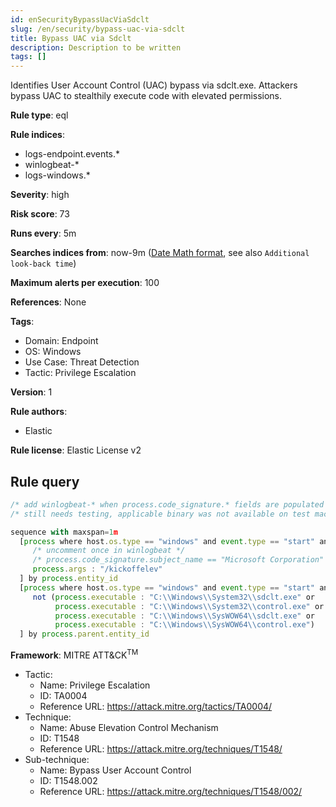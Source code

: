 ```yaml
---
id: enSecurityBypassUacViaSdclt
slug: /en/security/bypass-uac-via-sdclt
title: Bypass UAC via Sdclt
description: Description to be written
tags: []
---
```


<div id="bypass-uac-via-sdclt"></div>

Identifies User Account Control (UAC) bypass via sdclt.exe. Attackers bypass UAC to stealthily execute code with elevated permissions.

**Rule type**: eql

**Rule indices**: 

* logs-endpoint.events.*
* winlogbeat-*
* logs-windows.*

**Severity**: high

**Risk score**: 73

**Runs every**: 5m

**Searches indices from**: now-9m ([Date Math format](((ref))/common-options.html#date-math), see also <DocLink id="enSecurityRulesUiCreate" section="set-the-rules-schedule">`Additional look-back time`</DocLink>)

**Maximum alerts per execution**: 100

**References**: None

**Tags**: 

* Domain: Endpoint
* OS: Windows
* Use Case: Threat Detection
* Tactic: Privilege Escalation

**Version**: 1

**Rule authors**: 

* Elastic

**Rule license**: Elastic License v2

## Rule query

```js
/* add winlogbeat-* when process.code_signature.* fields are populated */
/* still needs testing, applicable binary was not available on test machine */

sequence with maxspan=1m
  [process where host.os.type == "windows" and event.type == "start" and process.name : "sdclt.exe" and
     /* uncomment once in winlogbeat */
     /* process.code_signature.subject_name == "Microsoft Corporation" and process.code_signature.trusted == true and */
     process.args : "/kickoffelev"
  ] by process.entity_id
  [process where host.os.type == "windows" and event.type == "start" and process.parent.name : "sdclt.exe" and
     not (process.executable : "C:\\Windows\\System32\\sdclt.exe" or
          process.executable : "C:\\Windows\\System32\\control.exe" or
          process.executable : "C:\\Windows\\SysWOW64\\sdclt.exe" or
          process.executable : "C:\\Windows\\SysWOW64\\control.exe")
  ] by process.parent.entity_id

```

**Framework**: MITRE ATT&CK<sup>TM</sup>

* Tactic:
    * Name: Privilege Escalation
    * ID: TA0004
    * Reference URL: https://attack.mitre.org/tactics/TA0004/
* Technique:
    * Name: Abuse Elevation Control Mechanism
    * ID: T1548
    * Reference URL: https://attack.mitre.org/techniques/T1548/
* Sub-technique:
    * Name: Bypass User Account Control
    * ID: T1548.002
    * Reference URL: https://attack.mitre.org/techniques/T1548/002/

